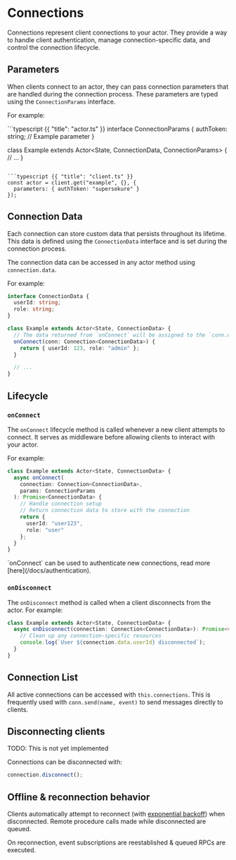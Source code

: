 # Connections

Connections represent client connections to your actor. They provide a way to handle client authentication, manage connection-specific data, and control the connection lifecycle.

## Parameters

When clients connect to an actor, they can pass connection parameters that are handled during the connection process. These parameters are typed using the `ConnectionParams` interface.

For example:

<CodeGroup>
```typescript {{ "title": "actor.ts" }}
interface ConnectionParams {
  authToken: string;  // Example parameter
}

class Example extends Actor<State, ConnectionData, ConnectionParams> {
  // ...
}
```

```typescript {{ "title": "client.ts" }}
const actor = client.get("example", {}, {
  parameters: { authToken: "supersekure" }
});
```
</CodeGroup>

## Connection Data

Each connection can store custom data that persists throughout its lifetime. This data is defined using the `ConnectionData` interface and is set during the connection process.

The connection data can be accessed in any actor method using `connection.data`.

For example:

```typescript {{ "title": "actor.ts" }}
interface ConnectionData {
  userId: string;
  role: string;
}

class Example extends Actor<State, ConnectionData> {
  // The data returned from `onConnect` will be assigned to the `conn.data`
  onConnect(conn: Connection<ConnectionData>) {
    return { userId: 123, role: "admin" };
  }

  // ...
}
```


## Lifecycle

### `onConnect`

The `onConnect` lifecycle method is called whenever a new client attempts to connect. It serves as middleware before allowing clients to interact with your actor.


For example:

```typescript
class Example extends Actor<State, ConnectionData> {
  async onConnect(
    connection: Connection<ConnectionData>,
    params: ConnectionParams
  ): Promise<ConnectionData> {
    // Handle connection setup
    // Return connection data to store with the connection
    return {
      userId: "user123",
      role: "user"
    };
  }
}
```

<Tip>
  `onConnect` can be used to authenticate new connections, read more [here](/docs/authentication).
</Tip>

### `onDisconnect`

The `onDisconnect` method is called when a client disconnects from the actor. For example:

```typescript
class Example extends Actor<State, ConnectionData> {
  async onDisconnect(connection: Connection<ConnectionData>): Promise<void> {
    // Clean up any connection-specific resources
    console.log(`User ${connection.data.userId} disconnected`);
  }
}
```

## Connection List

All active connections can be accessed with `this.connections`.  This is frequently used with `conn.send(name, event)` to send messages directly to clients.

## Disconnecting clients

TODO: This is not yet implemented

Connections can be disconnected with:

```typescript
connection.disconnect();
```

## Offline & reconnection behavior

Clients automatically attempt to reconnect (with [exponential backoff](https://docs.aws.amazon.com/prescriptive-guidance/latest/cloud-design-patterns/retry-backoff.html)) when disconnected. Remote procedure calls made while disconnected are queued.

On reconnection, event subscriptions are reestablished & queued RPCs are executed.
